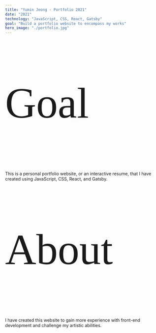 ```yaml
---
title: "Yumin Jeong - Portfolio 2021"
date: "2021"
technology: "JavaScript, CSS, React, Gatsby"
goal: "Build a portfolio website to encompass my works"
hero_image: "./portfolio.jpg"
---
```

<p style="font-family:Yeseva One, cursive; font-size:3.5vh">Goal</p>
This is a personal portfolio website, or an interactive resume, that I have created using JavaScript, CSS, React, and Gatsby.

<p style="font-family:Yeseva One, cursive; font-size:3.5vh">About</p>
I have created this website to gain more experience with front-end development and challenge my artistic abilities.
